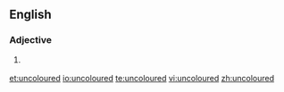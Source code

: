 ==English==

===Adjective===
{{en-adj|-}}

# {{context|British}} {{alternative spelling of|uncolored}}

[[et:uncoloured]]
[[io:uncoloured]]
[[te:uncoloured]]
[[vi:uncoloured]]
[[zh:uncoloured]]